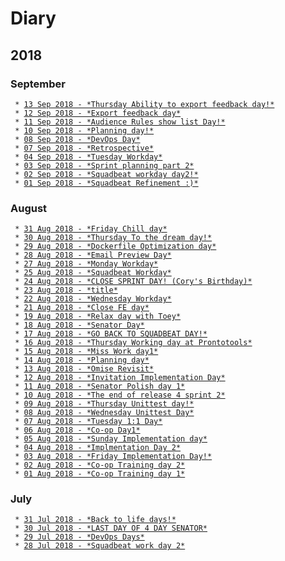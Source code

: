 = Diary =

== 2018 ==

=== September ===
  * [[2018-09-13|13 Sep 2018 - *Thursday Ability to export feedback day!*]]
  * [[2018-09-12|12 Sep 2018 - *Export feedback day*]]
  * [[2018-09-11|11 Sep 2018 - *Audience Rules show list Day!*]]
  * [[2018-09-10|10 Sep 2018 - *Planning day!*]]
  * [[2018-09-08|08 Sep 2018 - *DevOps Day*]]
  * [[2018-09-07|07 Sep 2018 - *Retrospective*]]
  * [[2018-09-04|04 Sep 2018 - *Tuesday Workday*]]
  * [[2018-09-03|03 Sep 2018 - *Sprint planning part 2*]]
  * [[2018-09-02|02 Sep 2018 - *Squadbeat workday day2!*]]
  * [[2018-09-01|01 Sep 2018 - *Squadbeat Refinement :)*]]

=== August ===
  * [[2018-08-31|31 Aug 2018 - *Friday Chill day*]]
  * [[2018-08-30|30 Aug 2018 - *Thursday To the dream day!*]]
  * [[2018-08-29|29 Aug 2018 - *Dockerfile Optimization day*]]
  * [[2018-08-28|28 Aug 2018 - *Email Preview Day*]]
  * [[2018-08-27|27 Aug 2018 - *Monday Workday*]]
  * [[2018-08-25|25 Aug 2018 - *Squadbeat Workday*]]
  * [[2018-08-24|24 Aug 2018 - *CLOSE SPRINT DAY! (Cory's Birthday)*]]
  * [[2018-08-23|23 Aug 2018 - *title*]]
  * [[2018-08-22|22 Aug 2018 - *Wednesday Workday*]]
  * [[2018-08-21|21 Aug 2018 - *Close FE day*]]
  * [[2018-08-19|19 Aug 2018 - *Relax day with Toey*]]
  * [[2018-08-18|18 Aug 2018 - *Senator Day*]]
  * [[2018-08-17|17 Aug 2018 - *GO BACK TO SQUADBEAT DAY!*]]
  * [[2018-08-16|16 Aug 2018 - *Thursday Working day at Prontotools*]]
  * [[2018-08-15|15 Aug 2018 - *Miss Work day1*]]
  * [[2018-08-14|14 Aug 2018 - *Planning day*]]
  * [[2018-08-13|13 Aug 2018 - *Omise Revisit*]]
  * [[2018-08-12|12 Aug 2018 - *Invitation Implementation Day*]]
  * [[2018-08-11|11 Aug 2018 - *Senator Polish day 1*]]
  * [[2018-08-10|10 Aug 2018 - *The end of release 4 sprint 2*]]
  * [[2018-08-09|09 Aug 2018 - *Thursday Unittest day!*]]
  * [[2018-08-08|08 Aug 2018 - *Wednesday Unittest Day*]]
  * [[2018-08-07|07 Aug 2018 - *Tuesday 1:1 Day*]]
  * [[2018-08-06|06 Aug 2018 - *Co-op Day1*]]
  * [[2018-08-05|05 Aug 2018 - *Sunday Implementation day*]]
  * [[2018-08-04|04 Aug 2018 - *Implmentation Day 2*]]
  * [[2018-08-03|03 Aug 2018 - *Friday Implementation Day!*]]
  * [[2018-08-02|02 Aug 2018 - *Co-op Training day 2*]]
  * [[2018-08-01|01 Aug 2018 - *Co-op Training day 1*]]

=== July ===
  * [[2018-07-31|31 Jul 2018 - *Back to life days!*]]
  * [[2018-07-30|30 Jul 2018 - *LAST DAY OF 4 DAY SENATOR*]]
  * [[2018-07-29|29 Jul 2018 - *DevOps Days*]]
  * [[2018-07-28|28 Jul 2018 - *Squadbeat work day 2*]]

